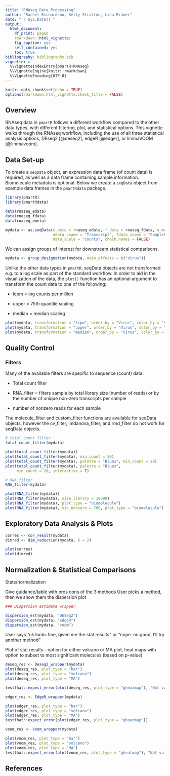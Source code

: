```yaml
---
title: "RNAseq Data Processing"
author: "Rachel Richardson, Kelly Stratton, Lisa Bramer"
date: "`r Sys.Date()`"
output: 
  html_document:
    df_print: paged
    rmarkdown::html_vignette:
    fig_caption: yes
    self_contained: yes
    toc: true
bibliography: bibliography.bib
vignette: >
  %\VignetteIndexEntry{pmartR-RNAseq} 
  %\VignetteEngine{knitr::rmarkdown} 
  %\VignetteEncoding{UTF-8}
---
```


```r
knitr::opts_chunk$set(echo = TRUE)
options(rmarkdown.html_vignette.check_title = FALSE)
```

## Overview

RNAseq data in `pmartR` follows a different workflow compared to the other data types, with different filtering, plot, and statistical options. This vignette walks through the RNAseq workflow, including the use of all three statistical analysis options, DEseq2 [@deseq2], edgeR [@edger], or limmaVOOM [@limmavoom].


## Data Set-up

To create a `seqData` object, an expression data frame (of count data) is required, as well as a data frame containing sample information. Biomolecule metadata is optional. Below we create a `seqData` object from example data frames in the `pmartRdata` package.

```r
library(pmartR)
library(pmartRdata)

data(rnaseq_edata)
data(rnaseq_fdata)
data(rnaseq_emeta)

mydata <- as.seqData(e_data = rnaseq_edata, f_data = rnaseq_fdata, e_meta = rnaseq_emeta,
                     edata_cname = "Transcript", fdata_cname = "SampleName", emeta_cname = "Gene",
                     data_scale = "counts", check.names = FALSE)
```

We can assign groups of interest for downstream statistical comparisons.

```r
mydata <- group_designation(mydata, main_effects = c("Virus"))
```



Unlike the other data types in `pmartR`, seqData objects are not transformed e.g. to a log scale as part of the standard workflow. In order to aid in the visualization of the data, the `plot()` function has an optional argument to transform the count data to one of the following:

- lcpm = log counts per million

- upper = 75th quantile scaling

- median = median scaling

```r
plot(mydata, transformation = "lcpm", order_by = "Virus", color_by = "Virus")
plot(mydata, transformation = "upper", order_by = "Virus", color_by = "Virus")
plot(mydata, transformation = "median", order_by = "Virus", color_by = "Virus")
```



## Quality Control

### Filters

Many of the available filters are specific to sequence (count) data:

- Total count filter

- RNA_filter = filters sample by total library size (number of reads) or by the number of unique non-zero transcripts per sample

- number of nonzero reads for each sample

The molecule_filter and custom_filter functions are available for seqData objects, however the cv_filter, imdanova_filter, and rmd_filter do not work for seqData objects.



```r
# total count filter
total_count_filter(mydata)

plot(total_count_filter(mydata))
plot(total_count_filter(mydata), min_count = 50)
plot(total_count_filter(mydata), palette = "Blues", min_count = 20)
plot(total_count_filter(mydata), palette = "Blues", 
     min_count = 20, interactive = T)
```

```r
# RNA filter
RNA_filter(mydata)

plot(RNA_filter(mydata))
plot(RNA_filter(mydata), size_library = 10000)
plot(RNA_filter(mydata), plot_type = "biomolecule")
plot(RNA_filter(mydata), min_nonzero = 700, plot_type = "biomolecule")
```



## Exploratory Data Analysis & Plots

```r
corres <- cor_result(mydata)
dimred <- dim_reduction(mydata, k = 2)

plot(corres)
plot(dimred)
```


## Normalization & Statistical Comparisons

Stats/normalization

Give guidance/table with pros cons of the 3 methods
User picks a method, then we show them the dispersion plot


```r
### Dispersion estimate wrapper

dispersion_est(mydata, "DESeq2")
dispersion_est(mydata, "edgeR")
dispersion_est(mydata, "voom")

```


User says "ok looks fine, given me the stat results" or "nope. no good, I'll try another method"

Plot of stat results - option for either volcano or MA plot, heat maps with option to subset to most significant molecules (based on p-value)

```r

deseq_res <- Deseq2_wrapper(mydata)
plot(deseq_res, plot_type = "bar")
plot(deseq_res, plot_type = "volcano")
plot(deseq_res, plot_type = "MA")

testthat::expect_error(plot(deseq_res, plot_type = "gheatmap"), "Not valid for seqData")

```


```r

edger_res <- EdgeR_wrapper(mydata)

plot(edger_res, plot_type = "bar") 
plot(edger_res, plot_type = "volcano")
plot(edger_res, plot_type = "MA")
testthat::expect_error(plot(edger_res, plot_type = "gheatmap"))

```


```r

voom_res <- Voom_wrapper(mydata)

plot(voom_res, plot_type = "bar")
plot(voom_res, plot_type = "volcano")
plot(voom_res, plot_type = "MA")
testthat::expect_error(plot(voom_res, plot_type = "gheatmap"), "Not valid for seqData")

```




## References


